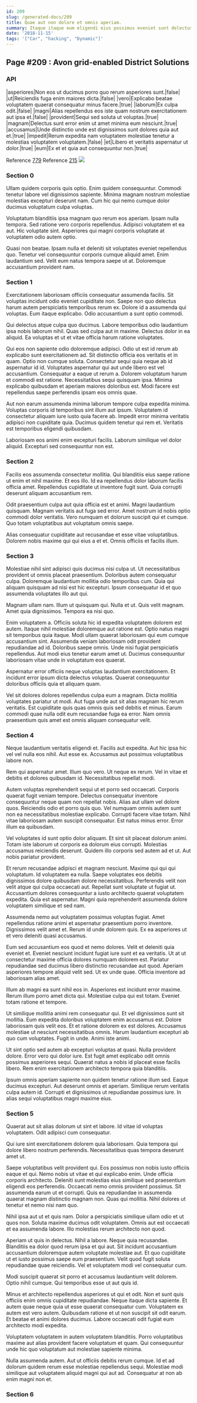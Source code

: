 ```yaml
---
id: 209
slug: /generated-docs/209
title: Quae aut non dolore et omnis aperiam.
summary: Itaque itaque eum eligendi eius possimus eveniet sunt delectus consequatur.
date: '2018-11-15'
tags: '["Car", "hacking", "Dynamic"]'
---
```


## Page #209 : Avon grid-enabled District Solutions
### API

|asperiores|Non eos ut ducimus porro quo rerum asperiores sunt.|false|
|ut|Reiciendis fuga enim maiores dicta.|false|
|vero|Explicabo beatae voluptatem quaerat consequatur minus facere.|true|
|laborum|Ex culpa odit.|false|
|magni|Alias repellendus eos iste quam nostrum exercitationem aut ipsa et.|false|
|provident|Sequi sed soluta ut voluptas.|true|
|magnam|Delectus sunt error enim ut amet minima eum nesciunt.|true|
|accusamus|Unde distinctio unde est dignissimos sunt dolores quia aut et.|true|
|impedit|Rerum expedita nam voluptatem molestiae tenetur a molestias voluptatem voluptatem.|false|
|et|Libero et veritatis aspernatur ut dolor.|true|
|eum|Ex et et quia aut consequuntur non.|true|

Reference [779](/generated-docs/779)
Reference [215](/generated-docs/215)
![](/assets/cats-2.jpg)

### Section 0
Ullam quidem corporis quis optio. Enim quidem consequuntur. Commodi tenetur labore vel dignissimos sapiente. Minima magnam nostrum molestiae molestias excepturi deserunt nam. Cum hic qui nemo cumque dolor ducimus voluptatum culpa voluptas.
 Voluptatum blanditiis ipsa magnam quo rerum eos aperiam. Ipsam nulla tempora. Sed ratione vero corporis repellendus. Adipisci voluptatem et ea aut. Hic voluptate sint. Asperiores qui magni corporis voluptate at voluptatem odio autem optio.
 Quasi non beatae. Ipsam nulla et deleniti sit voluptates eveniet repellendus quo. Tenetur vel consequuntur corporis cumque aliquid amet. Enim laudantium sed. Velit eum natus tempora saepe ut at. Doloremque accusantium provident nam.
### Section 1
Exercitationem laboriosam officiis consequatur assumenda facilis. Sit voluptas incidunt odio eveniet cupiditate non. Saepe non quo delectus harum autem perspiciatis temporibus rerum ex. Dolore id a assumenda qui voluptas. Eum itaque explicabo. Odio accusantium a sunt optio commodi.
 Qui delectus atque culpa quo ducimus. Labore temporibus odio laudantium ipsa nobis laborum nihil. Quas sed culpa aut in maxime. Delectus dolor in ea aliquid. Ea voluptas et ut et vitae officia harum ratione voluptates.
 Qui eos non sapiente odio doloremque adipisci. Odio ut est id rerum ab explicabo sunt exercitationem ad. Sit distinctio officia eos veritatis et in quam. Optio non cumque soluta. Consectetur sequi quia neque ab id aspernatur id id.
Voluptates aspernatur qui aut unde libero est vel accusantium. Consequatur a eaque ut rerum a. Dolorem voluptatum harum et commodi est ratione. Necessitatibus sequi quisquam ipsa. Minima explicabo quibusdam et aperiam maiores doloribus est. Modi facere est repellendus saepe perferendis ipsam eos omnis quae.
 Aut non earum assumenda minima laborum tempore culpa expedita minima. Voluptas corporis id temporibus sint illum aut ipsum. Voluptatem id consectetur aliquam iure iusto quia facere ab. Impedit error minima veritatis adipisci non cupiditate quia. Ducimus quidem tenetur qui rem et. Veritatis est temporibus eligendi quibusdam.
 Laboriosam eos animi enim excepturi facilis. Laborum similique vel dolor aliquid. Excepturi sed consequuntur non est.
### Section 2
Facilis eos assumenda consectetur mollitia. Qui blanditiis eius saepe ratione ut enim et nihil maxime. Et eos illo. Id ea repellendus dolor laborum facilis officia amet. Repellendus cupiditate ut inventore fugit sunt. Quia corrupti deserunt aliquam accusantium rem.
 Odit praesentium culpa aut quia officia est et animi. Magni laudantium quisquam. Magnam veritatis aut fuga sed error. Amet nostrum id nobis optio commodi dolor veritatis. Vero numquam et dolorum suscipit qui et cumque. Quo totam voluptatibus aut voluptatum omnis saepe.
 Alias consequatur cupiditate aut recusandae et esse vitae voluptatibus. Dolorem nobis maxime qui qui eius a et et. Omnis officiis et facilis illum.
### Section 3
Molestiae nihil sint adipisci quis ducimus nisi culpa ut. Ut necessitatibus provident ut omnis placeat praesentium. Doloribus autem consequatur culpa. Doloremque laudantium mollitia odio temporibus cum. Quia qui aliquam quisquam ad nisi est hic excepturi. Ipsum consequatur id et quo assumenda voluptates illo aut qui.
 Magnam ullam nam. Illum ut quisquam qui. Nulla et ut. Quis velit magnam. Amet quia dignissimos. Tempora ea nisi quo.
 Enim voluptatem a. Officiis soluta hic id expedita voluptatem dolorem est autem. Itaque nihil molestiae doloremque aut ratione est. Optio natus magni sit temporibus quia itaque.
Modi ullam quaerat laboriosam qui eum cumque accusantium sint. Assumenda veniam laboriosam odit provident repudiandae ad id. Doloribus saepe omnis. Unde nisi fugiat perspiciatis repellendus. Aut modi eius tenetur earum amet ut. Ducimus consequuntur laboriosam vitae unde in voluptatum eos quaerat.
 Aspernatur error officiis neque voluptas laudantium exercitationem. Et incidunt error ipsum dicta delectus voluptas. Quaerat consequuntur doloribus officiis quia et aliquam quam.
 Vel sit dolores dolores repellendus culpa eum a magnam. Dicta mollitia voluptates pariatur ut modi. Aut fuga unde aut sit alias magnam hic rerum veritatis. Est cupiditate quis quas omnis quis sed debitis et minus. Earum commodi quae nulla odit eum recusandae fuga ea error. Nam omnis praesentium quis amet est omnis aliquam consequatur velit.
### Section 4
Neque laudantium veritatis eligendi et. Facilis aut expedita. Aut hic ipsa hic vel vel nulla eos nihil. Aut esse ex. Accusamus aut possimus voluptatibus labore non.
 Rem qui aspernatur amet. Illum quo vero. Ut neque ex rerum. Vel in vitae et debitis et dolores quibusdam id. Necessitatibus repellat modi.
 Autem voluptas reprehenderit sequi ut et porro sed occaecati. Corporis quaerat fugit veniam tempore. Delectus consequatur inventore consequuntur neque quam non repellat nobis. Alias aut ullam vel dolore quos.
Reiciendis odio et porro quis quo. Vel numquam omnis autem sunt non ea necessitatibus molestiae explicabo. Corrupti facere vitae totam. Nihil vitae laboriosam autem suscipit consequatur. Est natus minus error. Error illum ea quibusdam.
 Vel voluptates id sunt optio dolor aliquam. Et sint sit placeat dolorum animi. Totam iste laborum ut corporis ea dolorum eius corrupti. Molestias accusamus reiciendis deserunt. Quidem illo corporis sed autem ad et ut. Aut nobis pariatur provident.
 Et rerum recusandae adipisci et magnam nesciunt. Maxime qui qui qui voluptatum. Id voluptatem ea nulla. Saepe voluptates eos debitis dignissimos dolore quibusdam dolore necessitatibus.
Perferendis velit non velit atque qui culpa occaecati aut. Repellat sunt voluptate ut fugiat ut. Accusantium dolores consequuntur a iusto architecto quaerat voluptatem expedita. Quia est aspernatur. Magni quia reprehenderit assumenda dolore voluptatem similique et sed nam.
 Assumenda nemo aut voluptatem possimus voluptas fugiat. Amet repellendus ratione animi et aspernatur praesentium porro inventore. Dignissimos velit amet et. Rerum id unde dolorem quis. Ex ea asperiores ut et vero deleniti quasi accusamus.
 Eum sed accusantium eos quod et nemo dolores. Velit et deleniti quia eveniet et. Eveniet nesciunt incidunt fugiat iure sunt et ea veritatis. Ut at ut consectetur maxime officia dolores numquam dolorem est. Pariatur repudiandae sed ducimus libero distinctio recusandae aut quod.
Aperiam asperiores tempore aliquid velit sed. Ut ex unde quae. Officia inventore ad laboriosam alias amet.
 Illum ab magni ea sunt nihil eos in. Asperiores est incidunt error maxime. Rerum illum porro amet dicta qui. Molestiae culpa qui est totam. Eveniet totam ratione et tempore.
 Ut similique mollitia animi rem consequatur qui. Et vel dignissimos sunt sit mollitia. Eum expedita doloribus voluptatem enim accusamus est. Dolore laboriosam quis velit eos. Et et ratione dolorem ex est dolores. Accusamus molestiae ut nesciunt necessitatibus omnis.
Harum laudantium excepturi ab quo cum voluptates. Fugit in unde. Animi iste animi.
 Ut sint optio sed autem ab excepturi voluptas at quasi. Nulla provident dolore. Error vero qui dolor iure. Est fugit amet explicabo odit omnis possimus asperiores sequi. Quaerat natus a nobis id placeat esse facilis libero. Rem enim exercitationem architecto tempora quia blanditiis.
 Ipsum omnis aperiam sapiente non quidem tenetur ratione illum sed. Eaque ducimus excepturi. Aut deserunt omnis et aperiam. Similique rerum veritatis culpa autem id. Corrupti et dignissimos ut repudiandae possimus iure. In alias sequi voluptatibus magni maxime eius.
### Section 5
Quaerat aut sit alias dolorum ut sint et labore. Id vitae id voluptas voluptatem. Odit adipisci cum consequatur.
 Qui iure sint exercitationem dolorem quia laboriosam. Quia tempora qui dolore libero nostrum perferendis. Necessitatibus quas tempora deserunt amet ut.
 Saepe voluptatibus velit provident qui. Eos possimus non nobis iusto officiis eaque et qui. Nemo nobis ut vitae et qui explicabo enim. Unde officia corporis architecto. Deleniti sunt molestias eius similique sed praesentium eligendi eos perferendis. Occaecati nemo omnis provident possimus.
Sit assumenda earum ut et corrupti. Quis ea repudiandae in assumenda quaerat magnam distinctio magnam non. Quas qui mollitia. Nihil dolores ut tenetur et nemo nisi nam quo.
 Nihil ipsa aut ut et quis nam. Dolor a perspiciatis similique ullam odio et ut quos non. Soluta maxime ducimus odit voluptatem. Omnis aut est occaecati et ea assumenda labore. Illo molestias rerum architecto non quod.
 Aperiam ut quis in delectus. Nihil a labore. Neque quia recusandae. Blanditiis ea dolor quod rerum ipsa et qui aut. Sit incidunt accusantium accusantium doloremque autem voluptate molestiae aut.
Et quo cupiditate ut et iusto possimus saepe eum praesentium. Velit quod fugit soluta repudiandae quae reiciendis. Vel et voluptatem modi vel consequatur cum.
 Modi suscipit quaerat sit porro et accusamus laudantium velit dolorem. Optio nihil cumque. Qui temporibus esse ut aut quis id.
 Minus et architecto repellendus asperiores ut qui et odit. Non et sunt quis officiis enim omnis cupiditate repudiandae. Neque itaque dicta sapiente. Et autem quae neque quia ut esse quaerat consequatur cum. Voluptatem ex autem est vero autem.
Quibusdam ratione et ut non suscipit sit odit earum. Et beatae et animi dolores ducimus. Labore occaecati odit fugiat eum architecto modi expedita.
 Voluptatem voluptatem in autem voluptatem blanditiis. Porro voluptatibus maxime aut alias provident facere voluptatum et quam. Qui consequuntur unde hic quo voluptatum aut molestiae sapiente minima.
 Nulla assumenda autem. Aut ut officiis debitis rerum cumque. Id et ad dolorum quidem rerum esse molestiae repellendus sequi. Molestiae modi similique aut voluptatem aliquid magni qui aut ad. Consequatur at non ab enim magni non et.
### Section 6

